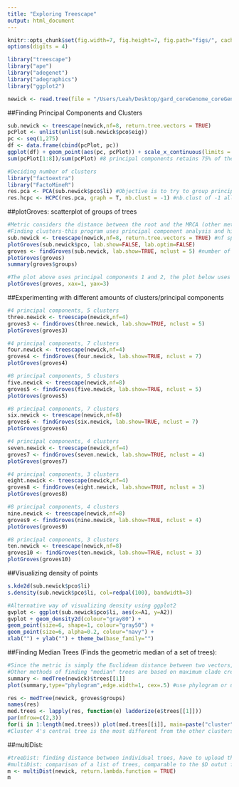 ```yaml
---
title: "Exploring Treescape"
output: html_document
---
```

```r
knitr::opts_chunk$set(fig.width=7, fig.height=7, fig.path="figs/", cache=FALSE)
options(digits = 4)
```

```r
library("treescape")
library("ape")
library("adegenet")
library("adegraphics")
library("ggplot2")
```

```r
newick <- read.tree(file = "/Users/Leah/Desktop/gard_coreGenome_coreGenes_trees.newick", text = NULL, tree.names = NULL, skip = 0, comment.char = "#", keep.multi = TRUE)
```

##Finding Principal Components and Clusters
```r
sub.newick <- treescape(newick,nf=8, return.tree.vectors = TRUE)
pcPlot <- unlist(unlist(sub.newick$pco$eig))
pc <- seq(1,275)
df <- data.frame(cbind(pcPlot, pc))
ggplot(df) + geom_point(aes(pc, pcPlot)) + scale_x_continuous(limits = c(1,25)) + scale_y_continuous(limits = c(1,150)) #The first point is not visible within the graph
sum(pcPlot[1:8])/sum(pcPlot) #8 principal components retains 75% of the data

#Deciding number of clusters
library("factoextra")
library("FactoMineR")
res.pca <- PCA(sub.newick$pco$li) #Objective is to try to group principal components together in dimensions (variables) to create a hierarchy
res.hcpc <- HCPC(res.pca, graph = T, nb.clust = -1) #nb.clust of -1 allows the program to cut clusters at the suggested value
```

##plotGroves: scatterplot of groups of trees
```r
#Metric considers the distance between the root and the MRCA (other metrics consider the distance between the tips and the MRCA).
#Finding clusters-this program uses principal component analysis and hierarchial clustering in order to create clusters. The clustering methods use Euclidean distances between two vectors in order to find clusters between trees. Euclidean distances are based on branch lengths within the trees.
sub.newick <- treescape(newick,nf=8, return.tree.vectors = TRUE) #nf specifies number of principal components to retain #($D) is the matrix of pairwise tree comparison and ($pco) is principal component analysis
plotGroves(sub.newick$pco, lab.show=FALSE, lab.optim=FALSE)
groves <- findGroves(sub.newick, lab.show=TRUE, nclust = 5) #number of principal components is 8, number of clusters is 5
plotGroves(groves)
summary(groves$groups)

#The plot above uses principal components 1 and 2, the plot below uses the third principal component to examine more diversity #The xax and yax functions change which principal component to be used as the x axis/y axis. 
plotGroves(groves, xax=1, yax=3)
```

##Experimenting with different amounts of clusters/principal components
```r
#4 principal components, 5 clusters
three.newick <- treescape(newick,nf=4)
groves3 <- findGroves(three.newick, lab.show=TRUE, nclust = 5)
plotGroves(groves3)

#4 principal components, 7 clusters
four.newick <- treescape(newick,nf=4)
groves4 <- findGroves(four.newick, lab.show=TRUE, nclust = 7)
plotGroves(groves4)

#8 principal components, 5 clusters
five.newick <- treescape(newick,nf=8)
groves5 <- findGroves(five.newick, lab.show=TRUE, nclust = 5)
plotGroves(groves5)

#8 principal components, 7 clusters
six.newick <- treescape(newick,nf=8)
groves6 <- findGroves(six.newick, lab.show=TRUE, nclust = 7)
plotGroves(groves6)

#4 principal components, 4 clusters
seven.newick <- treescape(newick,nf=4)
groves7 <- findGroves(seven.newick, lab.show=TRUE, nclust = 4)
plotGroves(groves7)

#4 principal components, 3 clusters
eight.newick <- treescape(newick,nf=4)
groves8 <- findGroves(eight.newick, lab.show=TRUE, nclust = 3)
plotGroves(groves8)

#8 principal components, 4 clusters
nine.newick <- treescape(newick,nf=8)
groves9 <- findGroves(nine.newick, lab.show=TRUE, nclust = 4)
plotGroves(groves9)

#8 principal components, 3 clusters
ten.newick <- treescape(newick,nf=8)
groves10 <- findGroves(ten.newick, lab.show=TRUE, nclust = 3)
plotGroves(groves10)
```

##Visualizing density of points
```r
s.kde2d(sub.newick$pco$li)
s.density(sub.newick$pco$li, col=redpal(100), bandwidth=3) 

#Alternative way of visualizing density using ggplot2
gvplot <- ggplot(sub.newick$pco$li, aes(x=A1, y=A2))
gvplot + geom_density2d(colour="gray80") + 
geom_point(size=6, shape=1, colour="gray50") + 
geom_point(size=6, alpha=0.2, colour="navy") +
xlab("") + ylab("") + theme_bw(base_family="")
```

##Finding Median Trees (Finds the geometric median of a set of trees):
```r
#Since the metric is simply the Euclidean distance between two vectors, the average vector can be calculated and then the tree with the vector closest to the average vector is called the "summary" tree.
#Other methods of finding "median" trees are based on maximum clade credibility, which uses Bayesian inference of phylogeny
summary <- medTree(newick)$trees[[1]]
plot(summary,type="phylogram",edge.width=1, cex=.5) #use phylogram or unrooted

res <- medTree(newick, groves$groups)
names(res)
med.trees <- lapply(res, function(e) ladderize(e$trees[[1]]))
par(mfrow=c(2,3))
for(i in 1:length(med.trees)) plot(med.trees[[i]], main=paste("cluster",i),cex=.6) #Returns the "central" tree found within each cluster
#Cluster 4's central tree is the most different from the other clusters; cluster 4 is also the cluster that is not apart of the "dense" areas found within the section Visualizing Density
```

##multiDist:
```r
#treeDist: finding distance between individual trees, have to upload these in a certain format
#multiDist: comparison of a list of trees, comparable to the $D outut from treescape but may be better for larger datasets, produces a pairwise distance matrix
m <- multiDist(newick, return.lambda.function = TRUE)
m
```
